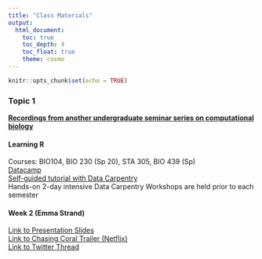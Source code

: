 ```yaml
---
title: "Class Materials"
output:
  html_document:
    toc: true
    toc_depth: 4
    toc_float: true
    theme: cosmo
---
```


```r
knitr::opts_chunk$set(echo = TRUE)
```

### Topic 1

**[Recordings from another undergraduate seminar series on computational biology](https://www.youtube.com/playlist?list=PLV8dyTG7O7VaAdUsW791_yOxE51aFHCmY)**

#### Learning R
Courses: BIO104, BIO 230 (Sp 20), STA 305, BIO 439 (Sp)  
[Datacamp](https://www.datacamp.com/courses/free-introduction-to-r)  
[Self-guided tutorial with Data Carpentry](https://datacarpentry.org/R-ecology-lesson/)  
Hands-on 2-day intensive Data Carpentry Workshops are held prior to each semester

#### Week 2 (Emma Strand)
[Link to Presentation Slides](https://BobLiterman.github.io/bio260X_spring20/Slides/Emma_Strand_Slides.pdf)  
[Link to Chasing Coral Trailer (Netflix)](https://www.youtube.com/watch?v=b6fHA9R2cKI)  
[Link to Twitter Thread](https://threadreaderapp.com/thread/1222550572848549888.html)  
